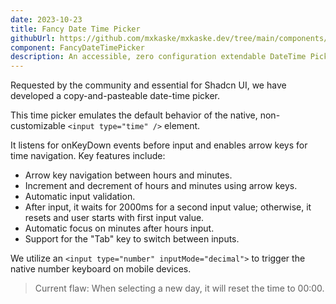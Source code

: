 ```yaml
---
date: 2023-10-23
title: Fancy Date Time Picker
githubUrl: https://github.com/mxkaske/mxkaske.dev/tree/main/components/craft/fancy-date-time-picker.tsx
component: FancyDateTimePicker
description: An accessible, zero configuration extendable DateTime Picker for your shadcn/ui projects.
---
```


<CraftWrapper>
  <FancyDateTimePicker />
</CraftWrapper>

Requested by the community and essential for Shadcn UI, we have developed a copy-and-pasteable date-time picker.

This time picker emulates the default behavior of the native, non-customizable `<input type="time" />` element.

It listens for onKeyDown events before input and enables arrow keys for time navigation. Key features include:

- Arrow key navigation between hours and minutes.
- Increment and decrement of hours and minutes using arrow keys.
- Automatic input validation.
- After input, it waits for 2000ms for a second input value; otherwise, it resets and user starts with first input value.
- Automatic focus on minutes after hours input.
- Support for the "Tab" key to switch between inputs.

We utilize an `<input type="number" inputMode="decimal">` to trigger the native number keyboard on mobile devices.

> Current flaw: When selecting a new day, it will reset the time to 00:00.